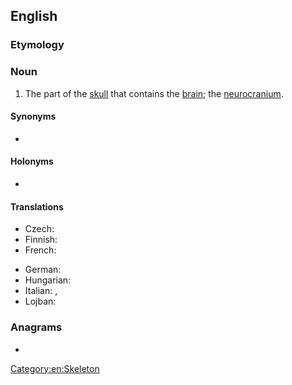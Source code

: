 ==English==

===Etymology===
{{compound|brain|case|lang=en}}

===Noun===
{{en-noun}}

# The part of the [[skull]] that contains the [[brain]]; the [[neurocranium]].

====Synonyms====
* {{l|en|neurocranium}}

====Holonyms====
* {{l|en|skull}}

====Translations====
{{trans-top|the part of the skull containing the brain}}
* Czech: {{t|cs|mozkovna|f}}
* Finnish: {{t+|fi|aivokoppa}}
* French: {{t+|fr|boite crânienne|f}}
{{trans-mid}}
* German: {{t+|de|Hirnschale|f}}
* Hungarian: {{t+|hu|agykoponya}}
* Italian: {{t|it|scatola cranica|f}}, {{t+|it|cranio|m}}
* Lojban: {{t|jbo|benvau}}
{{trans-bottom}}

===Anagrams===
* {{anagrams|en|carabines}}

[[Category:en:Skeleton]]